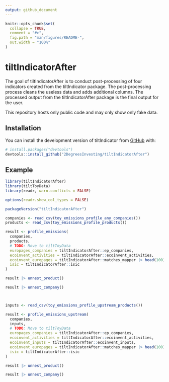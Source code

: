 ```yaml
---
output: github_document
---
```


```r
knitr::opts_chunk$set(
  collapse = TRUE,
  comment = "#>",
  fig.path = "man/figures/README-",
  out.width = "100%"
)
```

# tiltIndicatorAfter

The goal of tiltIndicatorAfter is to conduct post-processing of four indicators created from the tiltIndicator package. The post-processing process cleans the useless data and adds additional columns. The processed output from the tiltIndicatorAfter package is the final output for the user.

This repository hosts only public code and may only show only fake data.

## Installation

You can install the development version of tiltIndicator from [GitHub](https://github.com/) with:

``` r
# install.packages("devtools")
devtools::install_github("2DegreesInvesting/tiltIndicatorAfter")
```

## Example

```r
library(tiltIndicatorAfter)
library(tiltToyData)
library(readr, warn.conflicts = FALSE)

options(readr.show_col_types = FALSE)

packageVersion("tiltIndicatorAfter")

companies <- read_csv(toy_emissions_profile_any_companies())
products <- read_csv(toy_emissions_profile_products())

result <- profile_emissions(
  companies,
  products,
  # TODO: Move to tiltToyData
  europages_companies = tiltIndicatorAfter::ep_companies,
  ecoinvent_activities = tiltIndicatorAfter::ecoinvent_activities,
  ecoinvent_europages = tiltIndicatorAfter::matches_mapper |> head(100),
  isic = tiltIndicatorAfter::isic
)

result |> unnest_product()

result |> unnest_company()



inputs <- read_csv(toy_emissions_profile_upstream_products())

result <- profile_emissions_upstream(
  companies,
  inputs,
  # TODO: Move to tiltToyData
  europages_companies = tiltIndicatorAfter::ep_companies,
  ecoinvent_activities = tiltIndicatorAfter::ecoinvent_activities,
  ecoinvent_inputs = tiltIndicatorAfter::ecoinvent_inputs,
  ecoinvent_europages = tiltIndicatorAfter::matches_mapper |> head(100),
  isic = tiltIndicatorAfter::isic
)

result |> unnest_product()

result |> unnest_company()
```
